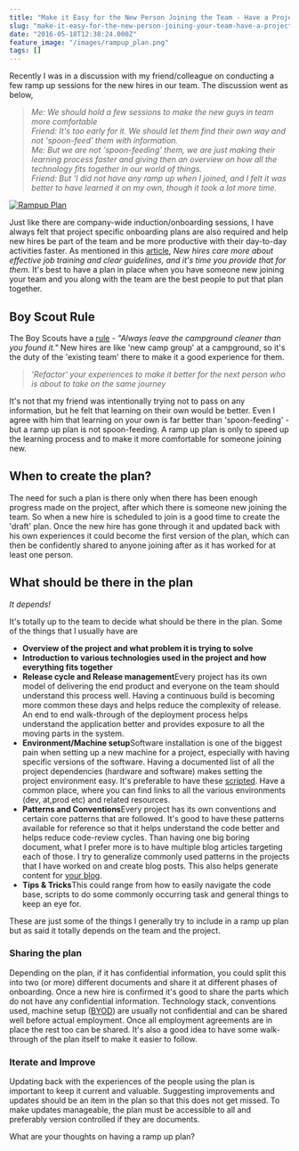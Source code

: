 ```yaml
---
title: "Make it Easy for the New Person Joining the Team - Have a Project Ramp up Plan"
slug: "make-it-easy-for-the-new-person-joining-your-team-have-a-project-ramp-up-plan"
date: "2016-05-18T12:38:24.000Z"
feature_image: "/images/rampup_plan.png"
tags: []
---
```


Recently I was in a discussion with my friend/colleague on conducting a few ramp up sessions for the new hires in our team. The discussion went as below,

> _Me: We should hold a few sessions to make the new guys in team more comfortable_  
> _Friend: It's too early for it. We should let them find their own way and not 'spoon-feed' them with information._  
> _Me: But we are not 'spoon-feeding' them, we are just making their learning process faster and giving then an overview on how all the technology fits together in our world of things._  
> _Friend: But 'I did not have any ramp up when I joined, and I felt it was better to have learned it on my own, though it took a lot more time._

[![Rampup Plan](/images/rampup_plan.png)](http://www.mindtickle.com/wp-content/uploads/2014/02/new_employee_orientation_business_strategy_research.png)

Just like there are company-wide induction/onboarding sessions, I have always felt that project specific onboarding plans are also required and help new hires be part of the team and be more productive with their day-to-day activities faster. As mentioned in this [article](http://www.fastcompany.com/3029820/work-smart/infographic-the-real-ways-to-hold-on-to-new-hires/3), _New hires care more about effective job training and clear guidelines, and it's time you provide that for them._ It's best to have a plan in place when you have someone new joining your team and you along with the team are the best people to put that plan together.

Boy Scout Rule
--------------

The Boy Scouts have a [rule](http://programmer.97things.oreilly.com/wiki/index.php/The_Boy_Scout_Rule) - _"Always leave the campground cleaner than you found it."_ New hires are like 'new camp group' at a campground, so it's the duty of the 'existing team' there to make it a good experience for them.

> _'Refactor' your experiences to make it better for the next person who is about to take on the same journey_

It's not that my friend was intentionally trying not to pass on any information, but he felt that learning on their own would be better. Even I agree with him that learning on your own is far better than 'spoon-feeding' - but a ramp up plan is not spoon-feeding. A ramp up plan is only to speed up the learning process and to make it more comfortable for someone joining new.

When to create the plan?
------------------------

The need for such a plan is there only when there has been enough progress made on the project, after which there is someone new joining the team. So when a new hire is scheduled to join is a good time to create the 'draft' plan. Once the new hire has gone through it and updated back with his own experiences it could become the first version of the plan, which can then be confidently shared to anyone joining after as it has worked for at least one person.

What should be there in the plan
--------------------------------

_It depends!_

It's totally up to the team to decide what should be there in the plan. Some of the things that I usually have are

*   **Overview of the project and what problem it is trying to solve**
*   **Introduction to various technologies used in the project and how everything fits together**
*   **Release cycle and Release management**Every project has its own model of delivering the end product and everyone on the team should understand this process well. Having a continuous build is becoming more common these days and helps reduce the complexity of release. An end to end walk-through of the deployment process helps understand the application better and provides exposure to all the moving parts in the system.
*   **Environment/Machine setup**Software installation is one of the biggest pain when setting up a new machine for a project, especially with having specific versions of the software. Having a documented list of all the project dependencies (hardware and software) makes setting the project environment easy. It's preferable to have these [scripted](https://chocolatey.org/). Have a common place, where you can find links to all the various environments (dev, at,prod etc) and related resources.
*   **Patterns and Conventions**Every project has its own conventions and certain core patterns that are followed. It's good to have these patterns available for reference so that it helps understand the code better and helps reduce code-review cycles. Than having one big boring document, what I prefer more is to have multiple blog articles targeting each of those. I try to generalize commonly used patterns in the projects that I have worked on and create blog posts. This also helps generate content for [your blog](__GHOST_URL__/blog/get-started-with-your-blog/).
*   **Tips & Tricks**This could range from how to easily navigate the code base, scripts to do some commonly occurring task and general things to keep an eye for.

These are just some of the things I generally try to include in a ramp up plan but as said it totally depends on the team and the project.

### Sharing the plan

Depending on the plan, if it has confidential information, you could split this into two (or more) different documents and share it at different phases of onboarding. Once a new hire is confirmed it's good to share the parts which do not have any confidential information. Technology stack, conventions used, machine setup ([BYOD](https://en.wikipedia.org/wiki/Bring_your_own_device)) are usually not confidential and can be shared well before actual employment. Once all employment agreements are in place the rest too can be shared. It's also a good idea to have some walk-through of the plan itself to make it easier to follow.

### Iterate and Improve

Updating back with the experiences of the people using the plan is important to keep it current and valuable. Suggesting improvements and updates should be an item in the plan so that this does not get missed. To make updates manageable, the plan must be accessible to all and preferably version controlled if they are documents.

What are your thoughts on having a ramp up plan?